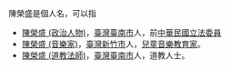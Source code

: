 陳榮盛是個人名，可以指
*[[陳榮盛_(政治人物)|陳榮盛 (政治人物)]]，[[臺灣|臺灣]][[臺南市|臺南市]]人，前[[中華民國|中華民國]][[立法委員|立法委員]]
*[[陳榮盛_(音樂家)|陳榮盛 (音樂家)]]，[[臺灣|臺灣]][[新竹市|新竹市]]人，[[兒童音樂|兒童音樂]][[教育家|教育家]]。
*[[陳榮盛_(道教法師)|陳榮盛 (道教法師)]]，[[臺灣|臺灣]][[臺南市|臺南市]]人，道教人士。
{{disambig|R|Cat=三字陈姓人名消歧义}}